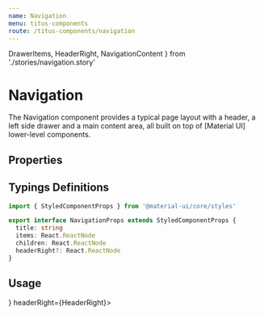 ```yaml
---
name: Navigation
menu: titus-components
route: /titus-components/navigation
---
```


  DrawerItems,
  HeaderRight,
  NavigationContent
} from './stories/navigation.story'

# Navigation

The Navigation component provides a typical page layout with a header, a left side drawer and a main content area, all built on top of [Material UI] lower-level components.

## Properties

<PropsTable of={NavigationBase} />

## Typings Definitions

```ts
import { StyledComponentProps } from '@material-ui/core/styles'

export interface NavigationProps extends StyledComponentProps {
  title: string
  items: React.ReactNode
  children: React.ReactNode
  headerRight?: React.ReactNode
}
```

## Usage

<Playground>
  <Navigation
    title="Sample navigation"
    items={<DrawerItems />}
    headerRight={HeaderRight}>
    <NavigationContent />
  </Navigation>
</Playground>
